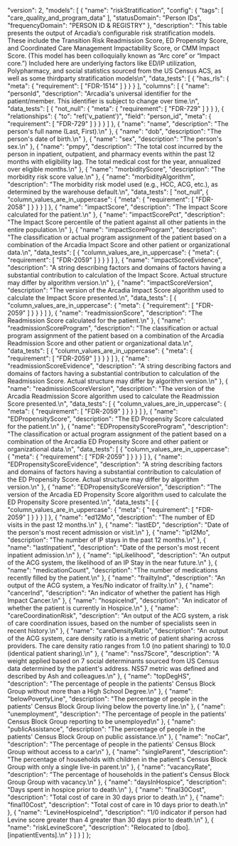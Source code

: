   "version": 2,
  "models": [
    {
      "name": "riskStratification",
      "config": {
        "tags": [
          "care_quality_and_program_data"
        ],
        "statusDomain": "Person IDs",
        "frequencyDomain": "PERSON ID & REGISTRY"
      },
      "description": "This table presents the output of Arcadia’s configurable risk stratification models. These include the Transition Risk Readmission Score, ED Propensity Score, and Coordinated Care Management Impactability Score, or CMM Impact Score. (This model has been colloquially known as “Arc core” or “Impact core.”) Included here are underlying factors like ED/IP utilization, Polypharmacy, and social statistics sourced from the US Census ACS, as well as some thirdparty stratification models\n",
      "data_tests": [
        {
          "has_rls": {
            "meta": {
              "requirement": [
                "FDR-1514"
              ]
            }
          }
        }
      ],
      "columns": [
        {
          "name": "personId",
          "description": "Arcadia's universal identifier for the patient/member. This identifier is subject to change over time.\n",
          "data_tests": [
            {
              "not_null": {
                "meta": {
                  "requirement": [
                    "FDR-729"
                  ]
                }
              }
            },
            {
              "relationships": {
                "to": "ref('v_patient')",
                "field": "person_id",
                "meta": {
                  "requirement": [
                    "FDR-729"
                  ]
                }
              }
            }
          ]
        },
        {
          "name": "name",
          "description": "The person's full name (Last, First).\n"
        },
        {
          "name": "dob",
          "description": "The person's date of birth.\n"
        },
        {
          "name": "sex",
          "description": "The person's sex.\n"
        },
        {
          "name": "pmpy",
          "description": "The total cost incurred by the person in inpatient, outpatient, and pharmacy events within the past 12 months with eligibility lag. The total medical cost for the year, annualized over eligible months.\n"
        },
        {
          "name": "morbidityScore",
          "description": "The morbidity risk score value.\n"
        },
        {
          "name": "morbidityAlgorithm",
          "description": "The morbidity risk model used (e.g., HCC, ACG, etc.), as determined by the warehouse default.\n",
          "data_tests": [
            "not_null",
            {
              "column_values_are_in_uppercase": {
                "meta": {
                  "requirement": [
                    "FDR-2058"
                  ]
                }
              }
            }
          ]
        },
        {
          "name": "impactScore",
          "description": "The Impact Score calculated for the patient.\n"
        },
        {
          "name": "impactScorePct",
          "description": "The Impact Score percentile of the patient against all other patients in the entire population.\n"
        },
        {
          "name": "impactScoreProgram",
          "description": "The classification or actual program assignment of the patient based on a combination of the Arcadia Impact Score and other patient or organizational data.\n",
          "data_tests": [
            {
              "column_values_are_in_uppercase": {
                "meta": {
                  "requirement": [
                    "FDR-2059"
                  ]
                }
              }
            }
          ]
        },
        {
          "name": "impactScoreEvidence",
          "description": "A string describing factors and domains of factors having a substantial contribution to calculation of the Impact Score. Actual structure may differ by algorithm version.\n"
        },
        {
          "name": "impactScoreVersion",
          "description": "The version of the Arcadia Impact Score algorithm used to calculate the Impact Score presented.\n",
          "data_tests": [
            {
              "column_values_are_in_uppercase": {
                "meta": {
                  "requirement": [
                    "FDR-2059"
                  ]
                }
              }
            }
          ]
        },
        {
          "name": "readmissionScore",
          "description": "The Readmission Score calculated for the patient.\n"
        },
        {
          "name": "readmissionScoreProgram",
          "description": "The classification or actual program assignment of the patient based on a combination of the Arcadia Readmission Score and other patient or organizational data.\n",
          "data_tests": [
            {
              "column_values_are_in_uppercase": {
                "meta": {
                  "requirement": [
                    "FDR-2059"
                  ]
                }
              }
            }
          ]
        },
        {
          "name": "readmissionScoreEvidence",
          "description": "A string describing factors and domains of factors having a substantial contribution to calculation of the Readmission Score. Actual structure may differ by algorithm version.\n"
        },
        {
          "name": "readmissionScoreVersion",
          "description": "The version of the Arcadia Readmission Score algorithm used to calculate the Readmission Score presented.\n",
          "data_tests": [
            {
              "column_values_are_in_uppercase": {
                "meta": {
                  "requirement": [
                    "FDR-2059"
                  ]
                }
              }
            }
          ]
        },
        {
          "name": "EDPropensityScore",
          "description": "The ED Propensity Score calculated for the patient.\n"
        },
        {
          "name": "EDPropensityScoreProgram",
          "description": "The classification or actual program assignment of the patient based on a combination of the Arcadia ED Propensity Score and other patient or organizational data.\n",
          "data_tests": [
            {
              "column_values_are_in_uppercase": {
                "meta": {
                  "requirement": [
                    "FDR-2059"
                  ]
                }
              }
            }
          ]
        },
        {
          "name": "EDPropensityScoreEvidence",
          "description": "A string describing factors and domains of factors having a substantial contribution to calculation of the ED Propensity Score. Actual structure may differ by algorithm version.\n"
        },
        {
          "name": "EDPropensityScoreVersion",
          "description": "The version of the Arcadia ED Propensity Score algorithm used to calculate the ED Propensity Score presented.\n",
          "data_tests": [
            {
              "column_values_are_in_uppercase": {
                "meta": {
                  "requirement": [
                    "FDR-2059"
                  ]
                }
              }
            }
          ]
        },
        {
          "name": "ed12Mo",
          "description": "The number of ED visits in the past 12 months.\n"
        },
        {
          "name": "lastED",
          "description": "Date of the person's most recent admission or visit.\n"
        },
        {
          "name": "ip12Mo",
          "description": "The number of IP stays in the past 12 months.\n"
        },
        {
          "name": "lastInpatient",
          "description": "Date of the person's most recent inpatient admission.\n"
        },
        {
          "name": "ipLikelihood",
          "description": "An output of the ACG system, the likelihood of an IP Stay in the near future.\n"
        },
        {
          "name": "medicationCount",
          "description": "The number of medications recently filled by the patient.\n"
        },
        {
          "name": "frailtyInd",
          "description": "An output of the ACG system, a Yes/No indicator of frailty.\n"
        },
        {
          "name": "cancerInd",
          "description": "An indicator of whether the patient has High Impact Cancer.\n"
        },
        {
          "name": "hospiceInd",
          "description": "An indicator of whether the patient is currently in Hospice.\n"
        },
        {
          "name": "careCoordinationRisk",
          "description": "An output of the ACG system, a risk of care coordination issues, based on the number of specialists seen in recent history.\n"
        },
        {
          "name": "careDensityRatio",
          "description": "An output of the ACG system, care density ratio is a metric of patient sharing across providers. The care density ratio ranges from 1.0 (no patient sharing) to 10.0 (identical patient sharing).\n"
        },
        {
          "name": "nss7Score",
          "description": "A weight applied based on 7 social determinants sourced from US Census data determined by the patient's address. NSS7 metric was defined and described by Ash and colleagues.\n"
        },
        {
          "name": "topDegHS",
          "description": "The percentage of people in the patients' Census Block Group without more than a High School Degree.\n"
        },
        {
          "name": "belowPovertyLine",
          "description": "The percentage of people in the patients' Census Block Group living below the poverty line.\n"
        },
        {
          "name": "unemployment",
          "description": "The percentage of people in the patients' Census Block Group reporting to be unemployed\n"
        },
        {
          "name": "publicAssistance",
          "description": "The percentage of people in the patients' Census Block Group on public assistance.\n"
        },
        {
          "name": "noCar",
          "description": "The percentage of people in the patients' Census Block Group without access to a car\n"
        },
        {
          "name": "singleParent",
          "description": "The percentage of households with children in the patient's Census Block Group with only a single live-in parent.\n"
        },
        {
          "name": "vacancyRate",
          "description": "The percentage of households in the patient's Census Block Group Group with vacancy.\n"
        },
        {
          "name": "daysInHospice",
          "description": "Days spent in hospice prior to death.\n"
        },
        {
          "name": "final30Cost",
          "description": "Total cost of care in 30 days prior to death.\n"
        },
        {
          "name": "final10Cost",
          "description": "Total cost of care in 10 days prior to death.\n"
        },
        {
          "name": "LevineHospiceInd",
          "description": "1/0 indicator if person had Levine score greater than 4 greater than 30 days prior to death.\n"
        },
        {
          "name": "riskLevineScore",
          "description": "Relocated to [dbo].[inpatientEvents].\n"
        }
      ]
    }
  ]
};

